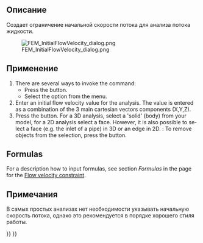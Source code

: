 <languages/>

<div class="mw-translate-fuzzy">
{{Docnav/ru
|[[FEM_ConstraintElectrostaticPotential/ru|Создать электростатический потенциал]]
|[[FEM_ConstraintFlowVelocity/ru|Граничное условие скорости потока]]
|[[FEM_Workbench/ru|Верстак "FEM"]]
|IconL=FEM_ConstraintElectrostaticPotential.svg
|IconR=FEM_ConstraintFlowVelocity.svg
|IconC=Workbench_FEM.svg
}}
</div>

<div class="mw-translate-fuzzy">
{{GuiCommand/ru
|Name/ru=Начальное условие скорости потока
|Name=FEM_ConstraintInitialFlowVelocity
|MenuLocation=Модель → Fluid Constraints → Начальное условие скорости потока
|Workbenches=[[FEM_Workbench/ru|FEM]]
|SeeAlso=[[FEM_ConstraintFlowVelocity/ru|Граничное условие скорости потока]]
}}
</div>

<span id="Description"></span>
==Описание==

<div class="mw-translate-fuzzy">
Создает ограничение начальной скорости потока для анализа потока жидкости.
</div>

[[File:FEM_InitialFlowVelocity_dialog.png]]
<div lang="en" dir="ltr" class="mw-content-ltr">
{{Caption|The FEM initial flow velocity task panel}}
</div>

<span id="Usage"></span>
==Применение== 

<div lang="en" dir="ltr" class="mw-content-ltr">
# There are several ways to invoke the command:
#* Press the {{Button|[[Image:FEM_ConstraintInitialFlowVelocity.svg|16px]] [[FEM_ConstraintInitialFlowVelocity|Initial flow velocity condition]]}} button.
#* Select the {{MenuCommand|Model → Fluid boundary conditions → [[Image:FEM_ConstraintInitialFlowVelocity.svg|16px]] Initial flow velocity condition}} option from the menu.
# Enter an initial flow velocity value for the analysis. The value is entered as a combination of the 3 main cartesian vectors components (X,Y,Z).
# Press the {{Button|Add}} button. For a 3D analysis, select a 'solid' (body) from your model, for a 2D analysis select a face. However, it is also possible to select a face (e.g. the inlet of a pipe) in 3D or an edge in 2D. {{Version|1.1}}: To remove objects from the selection, press the {{Button|Remove}} button.
</div>

<div lang="en" dir="ltr" class="mw-content-ltr">
==Formulas==
</div>

<div lang="en" dir="ltr" class="mw-content-ltr">
For a description how to input formulas, see section ''Formulas'' in the page for the [[FEM_ConstraintFlowVelocity#Formulas|Flow velocity constraint]].
</div>

<span id="Notes"></span>
==Примечания== 

<div class="mw-translate-fuzzy">
В самых простых анализах нет необходимости указывать начальную скорость потока, однако это рекомендуется в порядке хорошего стиля работы.
</div>


<div class="mw-translate-fuzzy">
{{Docnav/ru
|[[FEM_ConstraintElectrostaticPotential/ru|Создать электростатический потенциал]]
|[[FEM_ConstraintFlowVelocity/ru|Граничное условие скорости потока]]
|[[FEM_Workbench/ru|Верстак "FEM"]]
|IconL=FEM_ConstraintElectrostaticPotential.svg
|IconR=FEM_ConstraintFlowVelocity.svg
|IconC=Workbench_FEM.svg
}}
</div>

{{FEM Tools navi{{#translation:}}}}
{{Userdocnavi{{#translation:}}}}
